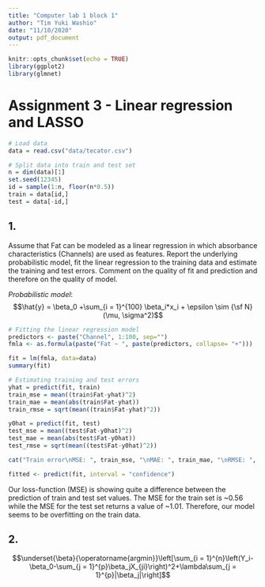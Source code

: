 ```yaml
---
title: "Computer lab 1 block 1"
author: "Tim Yuki Washio"
date: "11/10/2020"
output: pdf_document
---
```


```r
knitr::opts_chunk$set(echo = TRUE)
library(ggplot2)
library(glmnet)
```

# Assignment 3 - Linear regression and LASSO

```r
# Load data 
data = read.csv("data/tecator.csv")

# Split data into train and test set
n = dim(data)[1]
set.seed(12345)
id = sample(1:n, floor(n*0.5))
train = data[id,]
test = data[-id,]
```

## 1.
Assume that Fat can be modeled as a linear regression in which absorbance characteristics (Channels) are used as features. Report the underlying probabilistic model, fit the linear regression to the training data and estimate the training and test errors. Comment on the quality of fit and prediction and therefore on the quality of model.

*Probabilistic model*:
$$\hat{y} = \beta_0 +\sum_{i = 1}^{100} \beta_i*x_i + \epsilon \sim {\sf N}(\mu, \sigma^2)$$

```r
# Fitting the linear regression model
predictors <- paste("Channel", 1:100, sep="")
fmla <- as.formula(paste("Fat ~ ", paste(predictors, collapse= "+")))

fit = lm(fmla, data=data)
summary(fit)

# Estimating training and test errors
yhat = predict(fit, train)
train_mse = mean((train$Fat-yhat)^2)
train_mae = mean(abs(train$Fat-yhat))
train_rmse = sqrt(mean((train$Fat-yhat)^2))

y0hat = predict(fit, test)
test_mse = mean((test$Fat-y0hat)^2)
test_mae = mean(abs(test$Fat-y0hat))
test_rmse = sqrt(mean((test$Fat-y0hat)^2))

cat("Train error\nMSE: ", train_mse, "\nMAE: ", train_mae, "\nRMSE: ", train_rmse, "\n\nTest error\nMSE: ", test_mse, "\nMAE: ", test_mae, "\nRMSE: ", test_rmse)

fitted <- predict(fit, interval = "confidence")
```

Our loss-function (MSE) is showing quite a difference between the prediction of train and test set values. The MSE for the train set is ~0.56 while the MSE for the test set returns a value of ~1.01. Therefore, our model seems to be overfitting on the train data.

## 2.

$$\underset{\beta}{\operatorname{argmin}}\left[\sum_{i = 1}^{n}\left(Y_i-\beta_0-\sum_{j = 1}^{p}\beta_jX_{ji}\right)^2+\lambda\sum_{j = 1}^{p}|\beta_j|\right]$$

